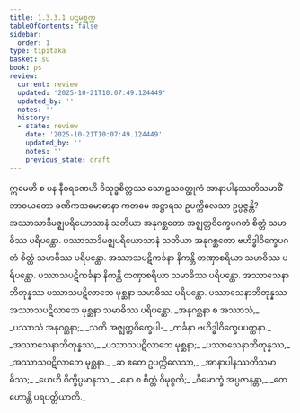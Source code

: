 ```yaml
---
title: 1.3.3.1 ပဌမစ္ဆက္က
tableOfContents: false
sidebar:
  order: 1
type: tipitaka
basket: su
book: ps
review:
  current: review
  updated: '2025-10-21T10:07:49.124449'
  updated_by: ''
  notes: ''
  history:
  - state: review
    date: '2025-10-21T10:07:49.124449'
    updated_by: ''
    notes: ''
    previous_state: draft
---
```



<DynamicBreadcrumb />


<ReviewStatus review={frontmatter.review} showDetails={true} />

<HypothesisAnnotation frontmatter={frontmatter} />

<Division number="154" book="ps" e="ch" v="26" p="163">

<Paragraph number="869" book="ps">
ဣမေဟိ စ ပန နီဝရဏေဟိ ဝိသုဒ္ဓစိတ္တဿ သောဠသဝတ္ထုကံ အာနာပါနဿတိသမာဓိံ ဘာဝယတော ခဏိကသမောဓာနာ ကတမေ အဋ္ဌာရသ ဥပက္ကိလေသာ ဥပ္ပဇ္ဇန္တိ? အဿာသာဒိမဇ္ဈပရိယောသာနံ သတိယာ အနုဂစ္ဆတော အဇ္ဈတ္တဝိက္ခေပဂတံ စိတ္တံ သမာဓိဿ ပရိပန္ထော. ပဿာသာဒိမဇ္ဈပရိယောသာနံ သတိယာ အနုဂစ္ဆတော ဗဟိဒ္ဓါဝိက္ခေပဂတံ စိတ္တံ သမာဓိဿ ပရိပန္ထော. အဿာသပဋိကင်္ခနာ နိကန္တိ တဏှာစရိယာ သမာဓိဿ ပရိပန္ထော. ပဿာသပဋိကင်္ခနာ နိကန္တိ တဏှာစရိယာ သမာဓိဿ ပရိပန္ထော. အဿာသေနာဘိတုန္နဿ ပဿာသပဋိလာဘေ မုစ္ဆနာ သမာဓိဿ ပရိပန္ထော. ပဿာသေနာဘိတုန္နဿ အဿာသပဋိလာဘေ မုစ္ဆနာ သမာဓိဿ ပရိပန္ထော.
</Paragraph>

<Paragraph number="870" type="verses" book="ps">
_အနုဂစ္ဆနာ စ အဿာသံ,_  
_ပဿာသံ အနုဂစ္ဆနာ;_  
_သတိ အဇ္ဈတ္တဝိက္ခေပါ-_  
_ကင်္ခနာ ဗဟိဒ္ဓါဝိက္ခေပပတ္ထနာ._  

</Paragraph>

<Paragraph number="871" type="verses" book="ps">
_အဿာသေနာဘိတုန္နဿ,_  
_ပဿာသပဋိလာဘေ မုစ္ဆနာ;_  
_ပဿာသေနာဘိတုန္နဿ,_  
_အဿာသပဋိလာဘေ မုစ္ဆနာ._  

</Paragraph>

<Paragraph number="872" type="verses" book="ps">
_ဆ ဧတေ ဥပက္ကိလေသာ,_  
_အာနာပါနဿတိသမာဓိဿ;_  
_ယေဟိ ဝိက္ခိပ္ပမာနဿ,_  
_နော စ စိတ္တံ ဝိမုစ္စတိ;_  
_ဝိမောက္ခံ အပ္ပဇာနန္တာ,_  
_တေ ဟောန္တိ ပရပတ္တိယာတိ._
</Paragraph>
</Division>